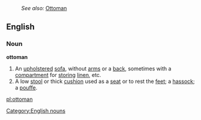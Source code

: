 :''See also:'' [[Ottoman]]
==English==
===Noun===
{{wikipediapar|ottoman (furniture)}}
'''ottoman'''
#An [[upholstered]] [[sofa]], without [[arm]]s or a [[back]], sometimes with a [[compartment]] for [[storing]] [[linen]], etc.
#A low [[stool]] or thick [[cushion]] used as a [[seat]] or to rest the [[feet]]; a [[hassock]]; a [[pouffe]].

[[Category:English nouns]]

[[pl:ottoman]]